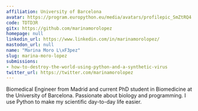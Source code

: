 ```yaml
---
affiliation: University of Barcelona
avatar: https://program.europython.eu/media/avatars/profilepic_SmZtRQ4.jpg
code: TDTD3R
gitx: https://github.com/marinamorolopez
homepage: null
linkedin_url: https://www.linkedin.com/in/marinamorolopez/
mastodon_url: null
name: "Marina Moro L\xF3pez"
slug: marina-moro-lopez
submissions:
- how-to-destroy-the-world-using-python-and-a-synthetic-virus
twitter_url: https://twitter.com/marinamorolopez
---
```


Biomedical Engineer from Madrid and current PhD student in Biomedicine at the University of Barcelona. Passionate about biology and programming. I use Python to make my scientific day-to-day life easier.
